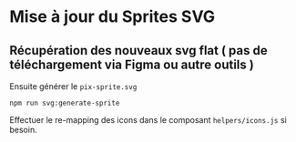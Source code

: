 
<Meta title="Développement/Mis à jour du sprite.svg" />

# Mise à jour du Sprites SVG

## Récupération des nouveaux svg flat ( pas de téléchargement via Figma ou autre outils )

Ensuite générer le `pix-sprite.svg`

```shell
npm run svg:generate-sprite
```

Effectuer le re-mapping des icons dans le composant `helpers/icons.js` si besoin.
